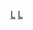 {{Navbox 
|name = 拉斯维加斯影评人协会奖
|title=[[拉斯维加斯影评人协会|拉斯维加斯影评人协会奖]]
|listclass = hlist
|state = {{{state|autocollapse}}}
|group1=现今常设奖项
|list1=
* [[拉斯维加斯影评人协会奖最佳男主角|最佳男主角]]
* [[拉斯维加斯影评人协会奖最佳女主角|最佳女主角]]
* [[拉斯维加斯影评人协会奖最佳动画片|最佳动画片]]
* [[拉斯维加斯影评人协会奖最佳摄影|最佳摄影]]
* [[拉斯维加斯影评人协会奖最佳导演|最佳导演]]
* [[拉斯维加斯影评人协会奖最佳纪录片|最佳纪录片]]
* [[拉斯维加斯影评人协会奖最佳影片|最佳影片]]
* [[拉斯维加斯影评人协会奖最佳外语片|最佳外语片]]
* [[拉斯维加斯影评人协会奖最佳原创剧本|最佳原创剧本]]
* [[拉斯维加斯影评人协会奖最佳改编剧本|最佳改编剧本]]
* [[拉斯维加斯影评人协会奖最佳男配角|最佳男配角]]
* [[拉斯维加斯影评人协会奖最佳女配角|最佳女配角]]

|group2= 届次
|list2=
* [[第1届拉斯维加斯影评人协会奖|1997]]
* [[第2届拉斯维加斯影评人协会奖|1998]]
* [[第3届拉斯维加斯影评人协会奖|1999]]
* [[第4届拉斯维加斯影评人协会奖|2000]]
* [[第5届拉斯维加斯影评人协会奖|2001]]
* [[第6届拉斯维加斯影评人协会奖|2002]]
* [[第7届拉斯维加斯影评人协会奖|2003]]
* [[第8届拉斯维加斯影评人协会奖|2004]]
* [[第9届拉斯维加斯影评人协会奖|2005]]
* [[第10届拉斯维加斯影评人协会奖|2006]]
* [[第11届拉斯维加斯影评人协会奖|2007]]
* [[第12届拉斯维加斯影评人协会奖|2008]]
* [[第13届拉斯维加斯影评人协会奖|2009]]
* [[第14届拉斯维加斯影评人协会奖|2010]]
* [[第15届拉斯维加斯影评人协会奖|2011]]
* [[第16届拉斯维加斯影评人协会奖|2012]]
* [[第17届拉斯维加斯影评人协会奖|2013]]
* [[第18届拉斯维加斯影评人协会奖|2014]]
* [[第19届拉斯维加斯影评人协会奖|2015]]
* [[2016年拉斯維加斯影評人協會獎|2016]]
* [[2017年拉斯維加斯影評人協會獎|2017]]
* [[2018年拉斯維加斯影評人協會獎|2018]]
* [[2019年拉斯維加斯影評人協會獎|2019]]
* [[2020年拉斯維加斯影評人協會獎|2020]]
* [[2021年拉斯維加斯影評人協會獎|2021]]
}}
[[Category:拉斯维加斯影评人协会奖|L]]
<noinclude>
{{collapsible option}}
[[Category:美国电影奖项模板|L]]
</noinclude>